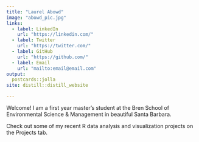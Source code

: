 ```yaml
---
title: "Laurel Abowd"
image: "abowd_pic.jpg"
links:
  - label: LinkedIn
    url: "https://linkedin.com/"
  - label: Twitter
    url: "https://twitter.com/"
  - label: GitHub
    url: "https://github.com/"
  - label: Email
    url: "mailto:email@email.com"
output:
  postcards::jolla
site: distill::distill_website

---
```

 
Welcome! I am a first year master's student at the Bren School of Environmental Science & Management in beautiful Santa Barbara.

Check out some of my recent R data analysis and visualization projects on the Projects tab. 

